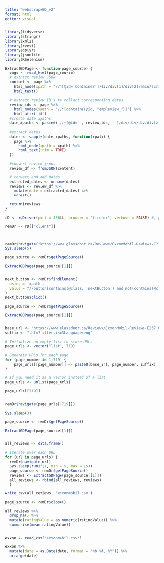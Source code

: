 ```yaml
---
title: "webscrapeGD_v2"
format: html
editor: visual
---
```


```r
library(tidyverse)
library(stringr) 
library(xml2)
library(rvest) 
library(dplyr)
library(jsonlite)
library(RSelenium)

ExtractGDPage <- function(page_source) {
  page <- read_html(page_source)
  # extract review JSON
  content <- page %>% 
    html_node(xpath = "//*[@id='Container']/div/div[1]/div[2]/main/script[2]") %>% 
    html_text()
  
  # extract review ID's to collect corresponding dates
  review_ids <- page %>%
    html_nodes(xpath = '//*[contains(@id, "empReview_")]') %>%
    html_attr('id')
  #create date xpaths
  date_xpaths <- paste0('//*[@id="', review_ids, '"]/div/div/div/div[2]/div[1]/div[2]/div/span')
  
  #extract dates
  dates <- sapply(date_xpaths, function(xpath) {
    page %>%
      html_node(xpath = xpath) %>%
      html_text(trim = TRUE)
  })

  #convert review jsons
  review_df <- fromJSON(content)

  # convert and add dates
  extracted_dates <- unname(dates)
  reviews <- review_df %>% 
    mutate(date = extracted_dates) %>% 
    unnest()

  return(reviews)
}

```

```r


rD <- rsDriver(port = 4568L, browser = "firefox", verbose = FALSE) #, port = 4567L)j

remDr <- rD[["client"]]



remDr$navigate("https://www.glassdoor.ca/Reviews/ExxonMobil-Reviews-E237.htm?filter.iso3Language=eng")
Sys.sleep(5)

page_source <- remDr$getPageSource()

ExtractGDPage(page_source[[1]])


next_button <- remDr$findElement(
  using = 'xpath',
  value = "//button[contains(@class, 'nextButton') and not(contains(@class, 'disabled'))]"
)
next_button$click()

page_source <- remDr$getPageSource()

ExtractGDPage(page_source[[1]])


base_url <- "https://www.glassdoor.ca/Reviews/ExxonMobil-Reviews-E237_P"
suffix <- ".htm?filter.iso3Language=eng"

# Initialize an empty list to store URLs
page_urls <- vector("list", 719)

# Generate URLs for each page
for (page_number in 1:719) {
    page_urls[[page_number]] <- paste0(base_url, page_number, suffix)
}

# If you need it as a vector instead of a list
page_urls <- unlist(page_urls)

page_urls[[719]]


remDr$navigate(page_urls[[719]])

Sys.sleep(3)

page_source <- remDr$getPageSource()

ExtractGDPage(page_source[[1]])


all_reviews <- data.frame()

# Iterate over each URL
for (url in page_urls) {
  remDr$navigate(url)
  Sys.sleep(runif(1, min = 5, max = 15))
  page_source <- remDr$getPageSource()
  reviews <- ExtractGDPage(page_source[[1]])
  all_reviews <- rbind(all_reviews, reviews)
  }

write_csv(all_reviews, 'exxonmobil.csv')

page_source <- remDr$close()

all_reviews %>% 
  drop_na() %>% 
  mutate(ratingValue = as.numeric(ratingValue)) %>% 
  summarise(mean(ratingValue))


exxon <- read_csv('exxonmobil.csv')

exxon %>% 
  mutate(date = as.Date(date, format = "%b %d, %Y")) %>% 
  arrange(date)




```
